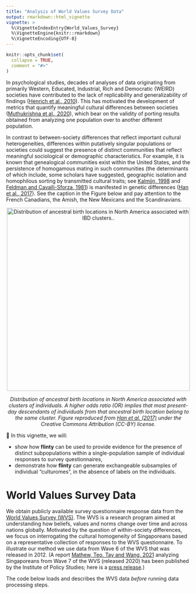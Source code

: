 ```yaml
---
title: "Analysis of World Values Survey Data"
output: rmarkdown::html_vignette
vignette: >
  %\VignetteIndexEntry{World_Values_Survey}
  %\VignetteEngine{knitr::rmarkdown}
  %\VignetteEncoding{UTF-8}
---
```


```r
knitr::opts_chunk$set(
  collapse = TRUE,
  comment = "#>"
)
```

In psychological studies, decades of analyses of data originating from primarily Western, Educated, Industrial, Rich and Democratic (WEIRD) societies have contributed to the lack of replicability and generalizability of findings ([Henrich et al., 2010](https://www.cambridge.org/core/journals/behavioral-and-brain-sciences/article/abs/weirdest-people-inthe-world/BF84F7517D56AFF7B7EB58411A554C17)). This has motivated the development of metrics that quantify meaningful cultural differences between societies ([Muthukrishna et al., 2020](https://journals.sagepub.com/doi/full/10.1177/0956797620916782)), which bear on the validity of porting results obtained from analyzing one population over to another different population. 

In contrast to between-society differences that reflect important cultural heterogeneities, differences within putatively singular populations or societies could suggest the presence of distinct communities that reflect meaningful sociological or demographic characteristics. For example, it is known that genealogical communities exist within the United States, and the persistence of homogamous mating in such communities (the determinants of which include, some scholars have suggested, geographic isolation and homophilous sorting by transmitted cultural traits; see [Kalmijn, 1998](https://www.jstor.org/stable/223487?seq=1) and [Feldman and Cavalli-Sforza, 1981](https://press.princeton.edu/books/paperback/9780691082837/cultural-transmission-and-evolution-mpb-16-volume-16)) is manifested in genetic differences ([Han et al., 2017](https://www.nature.com/articles/ncomms14238)). See the caption in the Figure below and pay attention to the French Canadians, the Amish, the New Mexicans and the Scandinavians. 

<p style="text-align:center;">
<img src="ex_data/WVS/naturecomms_fig3.jpeg" alt="Distribution of ancestral birth locations in North America associated with IBD clusters.." width="500"/>
</p>
<p align="center">
*Distribution of ancestral birth locations in North America associated with clusters of individuals. A higher odds ratio (OR) implies that most present-day descendants of individuals from that ancestral birth location belong to the same cluster. Figure reproduced from [Han et al. (2017)](https://www.nature.com/articles/ncomms14238) under the Creative Commons Attribution (CC-BY) license.* 
</p>

📖 In this vignette, we will:

- show how **flinty** can be used to provide evidence for the presence of distinct subpopulations within a single-population sample of individual responses to survey questionnaires,
- demonstrate how **flinty** can generate exchangeable subsamples of individual "culturomes", in the absence of labels on the individuals.

# World Values Survey Data

We obtain publicly available survey questionnaire response data from the [World Values Survey (WVS)](https://www.worldvaluessurvey.org/wvs.jsp). The WVS is a research program aimed at understanding how beliefs, values and norms change over time and across nations globally. Motivated by the question of within-society differences, we focus on interrogating the cultural homogeneity of Singaporeans based on a representative collection of responses to the WVS questionnaire. To illustrate our method we use data from Wave 6 of the WVS that was released in 2012. (A report [Mathew, Teo, Tay and Wang, 2021](https://lkyspp.nus.edu.sg/docs/default-source/ips/ips-exchange-series-17.pdf) analyzing Singaporeans from Wave 7 of the WVS (released 2020) has been published by the Institute of Policy Studies; here is a [press release](https://lkyspp.nus.edu.sg/ips/news/details/attitudes-towards-institutions-politics-and-policies-key-findings-from-the-world-value-survey).)  

The code below loads and describes the WVS data *before* running data processing steps.



